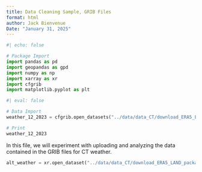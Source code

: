 ```yaml
---
title: Data Cleaning Sample, GRIB Files
format: html
author: Jack Bienvenue
Date: "January 31, 2025"
---
```


``` python
#| echo: false

# Package Import
import pandas as pd
import geopandas as gpd
import numpy as np
import xarray as xr
import cfgrib
import matplotlib.pyplot as plt
```

``` python
#| eval: false

# Data Import
weather_12_2023 = cfgrib.open_datasets("../data/data_CT/download_ERA5_LAND_package_2023_11.grib")

# Print
weather_12_2023
```

In this file, we will experiment with uploading and analyzing the data contained in the GRIB files for CT weather.

``` python
alt_weather = xr.open_dataset("../data/data_CT/download_ERA5_LAND_package_1979_10.grib", engine = 'cfgrib')
```